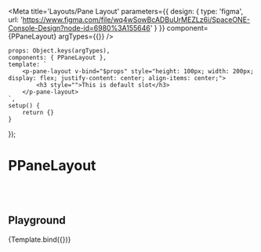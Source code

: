 

<Meta title='Layouts/Pane Layout' parameters={{
    design: {
        type: 'figma',
        url: 'https://www.figma.com/file/wq4wSowBcADBuUrMEZLz6i/SpaceONE-Console-Design?node-id=6980%3A155646'
    }
}} component={PPaneLayout} argTypes={{}}
/>

    props: Object.keys(argTypes),
    components: { PPaneLayout },
    template: `
        <p-pane-layout v-bind="$props" style="height: 100px; width: 200px; display: flex; justify-content: center; align-items: center;">
            <h3 style="">This is default slot</h3>
        </p-pane-layout>
    `,
    setup() {
        return {}
    }
});


# PPaneLayout

<br/>
<br/>

## Playground

<Canvas>
    <Story name="Playground">
        {Template.bind({})}
    </Story>
</Canvas>

<ArgsTable story="Playground"/>
